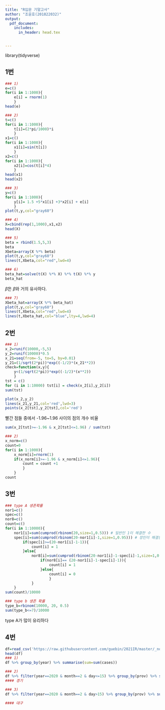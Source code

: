 ```yaml
---
title: "R입문 기말고사"
author: "조윤호(201822032)"
output:
  pdf_document:
    includes:
      in_header: head.tex
      

---
```

library(tidyverse)  
 

## 1번
```r
### 1)  
e=c()  
for(i in 1:1000){
    e[i] = rnorm(1)
    }  
head(e)

### 2)  
t=c()  
for(i in 1:1000){  
    t[i]=(2*pi/1000)*i  
    }    
x1=c()  
for(i in 1:1000){  
    x1[i]=sin(t[i])  
    }  
x2=c()  
for(i in 1:1000){  
    x2[i]=cos(t[i]*4)  
    }    
head(x1)  
head(x2)  

### 3)  
y=c()
for(i in 1:1000){
    y[i]= 1.5 +5*x1[i] +3*x2[i] + e[i]
    }
plot(t,y,col="gray60")
```

```r
### 4)  
X=cbind(rep(1,1000),x1,x2)
head(X)

### 5)
beta = rbind(1.5,5,3)
beta
Xbeta=array(X %*% beta)
plot(t,y,col="gray60")
lines(t,Xbeta,col="red",lwd=4)

### 6)
beta_hat=solve(t(X) %*% X) %*% t(X) %*% y
beta_hat
```
$\hat{\beta}$은 $\beta$와 거의 유사하다.
```r
### 7)
Xbeta_hat=array(X %*% beta_hat)
plot(t,y,col="gray60")
lines(t,Xbeta,col="red",lwd=4)
lines(t,Xbeta_hat,col="blue",lty=4,lwd=4)
```
## 2번
```r
### 1)
x_2=runif(10000,-5,5)
y_2=runif(10000)*0.5
x_21=seq(from=-5, to=5, by=0.01)
y_21=(1/sqrt(2*pi))*exp((-1/2)*(x_21**2))
check=function(x,y){
    y<(1/sqrt(2*pi))*exp((-1/2)*(x**2))
    }
tst = c()
for (i in 1:10000) tst[i] = check(x_2[i],y_2[i])
sum(tst)

plot(x_2,y_2)
lines(x_21,y_21,col='red',lwd=3)
points(x_2[tst],y_2[tst],col='red')
```
빨간 점들 중에서 -1.96~1.96 사이의 점의 개수 비율
```r
sum(x_2[tst]>=-1.96 & x_2[tst]<=1.96) / sum(tst) 

### 2)
x_norm=c()
count=0
for(i in 1:1000){
    x_norm[i]=rnorm(1)
    if(x_norm[i]>=-1.96 & x_norm[i]<=1.96){
        count = count +1
        }
    }
count
```
## 3번
```r

### type A 생존확률
nor1=c()
spec=c()
nor8=c()
count=c()
for(i in 1:10000){
    nor1[i]=sum(cumprod(rbinom(20,size=1,0.5))) # 일반인 1이 해결한 수
    spec[i]=sum(cumprod(rbinom(20-nor1[i]-1,size=1,0.95))) # 장인이 해결한 수
        if(spec[i]>=(20-nor1[i]-1-1)){
            count[i] = 1
        }else{
            nor8[i]=sum(cumprod(rbinom(20-nor1[i]-1-spec[i]-1,size=1,0.5)))
                if(nor8[i]== (20-nor1[i]-1-spec[i]-1)){
                    count[i] = 1
                }else{
                    count[i] = 0
                    }
            }
    }
sum(count)/10000

### type b 생존 확률 
type_b=rbinom(10000, 20, 0.5)
sum(type_b<=7)/10000 
```
type A가 많이 유리하다

## 4번
```r
df=read_csv('https://raw.githubusercontent.com/guebin/2021IR/master/_notebooks/covid19.csv')
head(df)
### 1)
df %>% group_by(year) %>% summarise(sum=sum(cases))

### 2)
df %>% filter(year==2020 & month==2 & day<=15) %>% group_by(prov) %>% summarise(prov_cases=sum(cases)) %>% arrange(desc(prov_cases))
#### 경기

### 3)
df %>% filter(year==2020 & month==2 & day>15) %>% group_by(prov) %>% summarise(prov_cases=sum(cases)) %>% arrange(desc(prov_cases))

#### 대구

```
